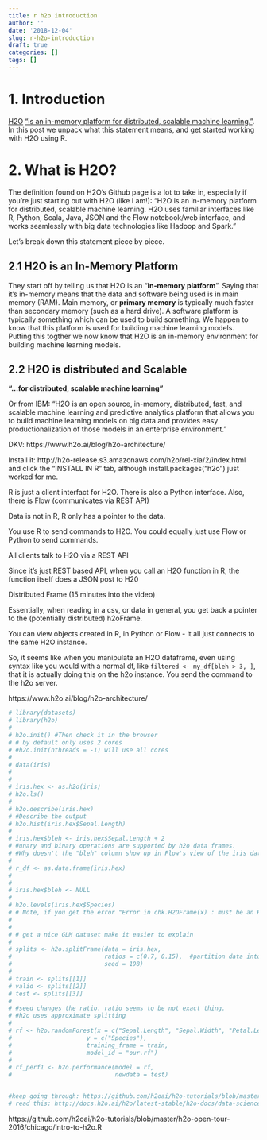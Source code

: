 ```yaml
---
title: r h2o introduction
author: ''
date: '2018-12-04'
slug: r-h2o-introduction
draft: true
categories: []
tags: []
---
```


# 1. Introduction
[H2O](https://www.h2o.ai/) ["is an in-memory platform for distributed, scalable machine learning."](https://github.com/h2oai/h2o-3). In this post we unpack what this statement means, and get started working with H2O using R.

# 2. What is H2O?

The definition found on H2O's Github page is a lot to take in, especially if you're just starting out with H2O (like I am!): "H2O is an in-memory platform for distributed, scalable machine learning. H2O uses familiar interfaces like R, Python, Scala, Java, JSON and the Flow notebook/web interface, and works seamlessly with big data technologies like Hadoop and Spark."

Let's break down this statement piece by piece.

## 2.1 H2O is an In-Memory Platform

They start off by telling us that H2O is an "__in-memory platform__". Saying that it's in-memory means that the data and software being used is in main memory (RAM). Main memory, or __primary memory__ is typically much faster than secondary memory (such as a hard drive). A software platform is typically something which can be used to build something. We happen to know that this platform is used for building machine learning models. Putting this togther we now know that H2O is an in-memory environment for building machine learning models.

## 2.2 H2O is distributed and Scalable

__"...for distributed, scalable machine learning"__

Or from IBM: "H2O is an open source, in-memory, distributed, fast, and scalable machine learning and predictive analytics platform that allows you to build machine learning models on big data and provides easy productionalization of those models in an enterprise environment."

DKV: https://www.h2o.ai/blog/h2o-architecture/

Install it: http://h2o-release.s3.amazonaws.com/h2o/rel-xia/2/index.html and click the "INSTALL IN R" tab, although install.packages("h2o") just worked for me.

R is just a client interfact for H2O. There is also a Python interface. Also, there is Flow (communicates via REST API)

Data is not in R, R only has a pointer to the data.

You use R to send commands to H2O. You could equally just use Flow or Python to send commands.

All clients talk to H2O via a REST API

Since it's just REST based API, when you call an H2O function in R, the function itself does a JSON post to H20

Distributed Frame (15 minutes into the video)

Essentially, when reading in a csv, or data in general, you get back a pointer to the (potentially distributed) h2oFrame.

You can view objects created in R, in Python or Flow - it all just connects to the same H2O instance.

So, it seems like when you manipulate an H2O dataframe, even using syntax like you would with a normal df, like  `filtered <- my_df[bleh > 3, ]`, that it is actually doing this on the h2o instance. You send the command to the h2o server.


https://www.h2o.ai/blog/h2o-architecture/

```r
# library(datasets)
# library(h2o)
# 
# h2o.init() #Then check it in the browser
# # by default only uses 2 cores
# #h2o.init(nthreads = -1) will use all cores
# 
# data(iris)
# 
# 
# iris.hex <- as.h2o(iris)  
# h2o.ls()
# 
# h2o.describe(iris.hex)
# #Describe the output
# h2o.hist(iris.hex$Sepal.Length)
# 
# iris.hex$bleh <- iris.hex$Sepal.Length + 2
# #unary and binary operations are supported by h2o data frames. 
# #Why doesn't the "bleh" column show up in Flow's view of the iris dataframe... but it does create a new dataframe with a random name which has this new column? wtf....
# 
# r_df <- as.data.frame(iris.hex)
# 
# 
# iris.hex$bleh <- NULL
# 
# h2o.levels(iris.hex$Species)
# # Note, if you get the error "Error in chk.H2OFrame(x) : must be an H2OFrame" - check that you spelled the column name correctly, case sensitive and all
# 
# 
# # get a nice GLM dataset make it easier to explain
# 
# splits <- h2o.splitFrame(data = iris.hex, 
#                          ratios = c(0.7, 0.15),  #partition data into 70%, 15%, 15% chunks
#                          seed = 198) 
# 
# train <- splits[[1]]
# valid <- splits[[2]]
# test <- splits[[3]]
# 
# #seed changes the ratio. ratio seems to be not exact thing.
# #h2o uses approximate splitting
# 
# rf <- h2o.randomForest(x = c("Sepal.Length", "Sepal.Width", "Petal.Length", "Petal.Width"), 
#                     y = c("Species"), 
#                     training_frame = train,
#                     model_id = "our.rf")
# 
# rf_perf1 <- h2o.performance(model = rf,
#                             newdata = test)


#keep going through: https://github.com/h2oai/h2o-tutorials/blob/master/h2o-open-tour-2016/chicago/intro-to-h2o.R
# read this: http://docs.h2o.ai/h2o/latest-stable/h2o-docs/data-science/drf.html

```

https://github.com/h2oai/h2o-tutorials/blob/master/h2o-open-tour-2016/chicago/intro-to-h2o.R